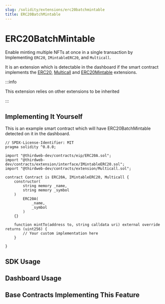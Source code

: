 ```yaml
---
slug: /solidity/extensions/erc20batchmintable
title: ERC20BatchMintable
---
```



# ERC20BatchMintable

Enable minting multiple NFTs at once in a single transaction by Implementing `ERC20`, `IMintableERC20`, and `Multicall`.

It is an extension which is detectable in the dashboard if the smart contract implements the 
[ERC20](/solidity/extensions/erc20), [Multicall](/solidity/extensions/multicall) and [ERC20Mintable](/solidity/extensions/erc20mintable) extensions.

<ViewContractCodeButton
  link="https://github.com/thirdweb-dev/contracts/blob/main/contracts/extension/Multicall.sol"
  name="Multicall"
/>

<ViewContractCodeButton
  link="https://github.com/thirdweb-dev/contracts/blob/main/contracts/extension/interface/IMintableERC20.sol"
  name="ERC20Mintable"
/>


:::info

This extension relies on other extensions to be inherited

:::

## Implementing It Yourself

This is an example smart contract which will have ERC20BatchMintable detected on it in the dashboard.

```solidity
// SPDX-License-Identifier: MIT
pragma solidity ^0.8.0;

import "@thirdweb-dev/contracts/eip/ERC20A.sol";
import "@thirdweb-dev/contracts/extension/interface/IMintableERC20.sol";
import "@thirdweb-dev/contracts/extension/Multicall.sol";

contract Contract is ERC20A, IMintableERC20, Multicall {
    constructor(
        string memory _name,
        string memory _symbol
    )
        ERC20A(
            _name,
            _symbol
        )
    {}

    function mintTo(address to, string calldata uri) external override returns (uint256) {
        // Your custom implementation here
    }

}
```

## SDK Usage

## Dashboard Usage 

## Base Contracts Implementing This Feature

<div className="row" style={{ marginBottom: 24 }}>
  <div className="col col--6" style={{ marginTop: 8 }}>
    <QuickstartCard
      name="ERC20 Base Contract"
      link="/solidity/base-contracts/erc-20/erc20base"
      image="/assets/icons/general.png"
    />
  </div>
  <div className="col col--6" style={{ padding: 8 }}>
    <QuickstartCard
      name="ERC20 Signature Mint"
      link="/solidity/base-contracts/erc-20/erc20signaturemint"
      image="/assets/icons/general.png"
    />
  </div>
</div>